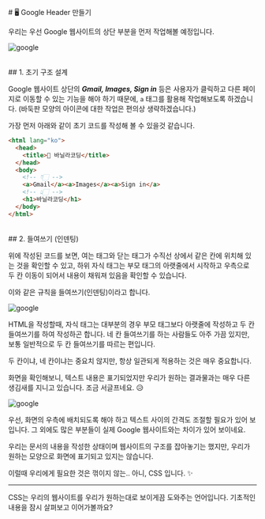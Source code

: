 
<br/>
# 🖥 Google Header 만들기

우리는 우선 Google 웹사이트의 상단 부분을 먼저 작업해볼 예정입니다.

![google](/images/posts/html-intro/google_01.png)

<br/>
## 1. 초기 구조 설계

Google 웹사이트 상단의 _**Gmail, Images, Sign in**_ 등은 사용자가 클릭하고 다른 페이지로 이동할 수 있는 기능을 해야 하기 때문에, `a` 태그를 활용해 작업해보도록 하겠습니다. (바둑판 모양의 아이콘에 대한 작업은 편의상 생략하겠습니다.)

가장 먼저 아래와 같이 초기 코드를 작성해 볼 수 있을것 같습니다.

```html copy showLineNumbers filename="index.html"
<html lang="ko">
  <head>
    <title>🔰 바닐라코딩</title>
  </head>
  <body>
    <!-- 👇🏻 -->
    <a>Gmail</a><a>Images</a><a>Sign in</a>
    <!-- 👆🏻 -->
    <h1>바닐라코딩</h1>
  </body>
</html>
```

<br/>
## 2. 들여쓰기 (인덴팅)

위에 작성된 코드를 보면, 여는 태그와 닫는 태그가 수직선 상에서 같은 칸에 위치해 있는 것을 확인할 수 있고, 하위 자식 태그는 부모 태그의 아랫줄에서 시작하고 우측으로 두 칸 이동이 되어서 내용이 채워져 있음을 확인할 수 있습니다.

이와 같은 규칙을 들여쓰기(인덴팅)이라고 합니다.

![google](/images/posts/html-intro/google_02.png)

HTML을 작성할때, 자식 태그는 대부분의 경우 부모 태그보다 아랫줄에 작성하고 두 칸 들여쓰기를 하여 작성하곤 합니다. 네 칸 들여쓰기를 하는 사람들도 아주 가끔 있지만, 보통 일반적으로 두 칸 들여쓰기를 따르는 편입니다.

<Callout emoji="📌">
  두 칸이냐, 네 칸이냐는 중요치 않지만, 항상 일관되게 적용하는 것은 매우 중요합니다.
</Callout>

화면을 확인해보니, 텍스트 내용은 표기되었지만 우리가 원하는 결과물과는 매우 다른 생김새를 지니고 있습니다. 조금 서글프네요. 😥

![google](/images/posts/html-intro/google_03.png)

우선, 화면의 우측에 배치되도록 해야 하고 텍스트 사이의 간격도 조절할 필요가 있어 보입니다. 그 외에도 많은 부분들이 실제 Google 웹사이트와는 차이가 있어 보이네요.

우리는 문서의 내용을 작성한 상태이며 웹사이트의 구조를 잡아놓기는 했지만, 우리가 원하는 모양으로 화면에 표기되고 있지는 않습니다.

이럴때 우리에게 필요한 것은 꺾이지 않는.. 아니, CSS 입니다. ✨

---

CSS는 우리의 웹사이트를 우리가 원하는대로 보이게끔 도와주는 언어입니다. 기초적인 내용을 잠시 살펴보고 이어가볼까요?

<br/>
<br/>
<br/>
<Giscus
  repo="crwdu/lms-contents-js101"
  repoId="R_kgDOL2ikqQ"
  category="Q&A"
  categoryId="DIC_kwDOL2ikqc4CgSAu"
  mapping="pathname"
  reactionsEnabled="1"
  strict="1"
  emitMetadata="0"
  inputPosition="top"
  theme="preferred_color_scheme"
  lang="ko"
  loading="lazy"
/>
